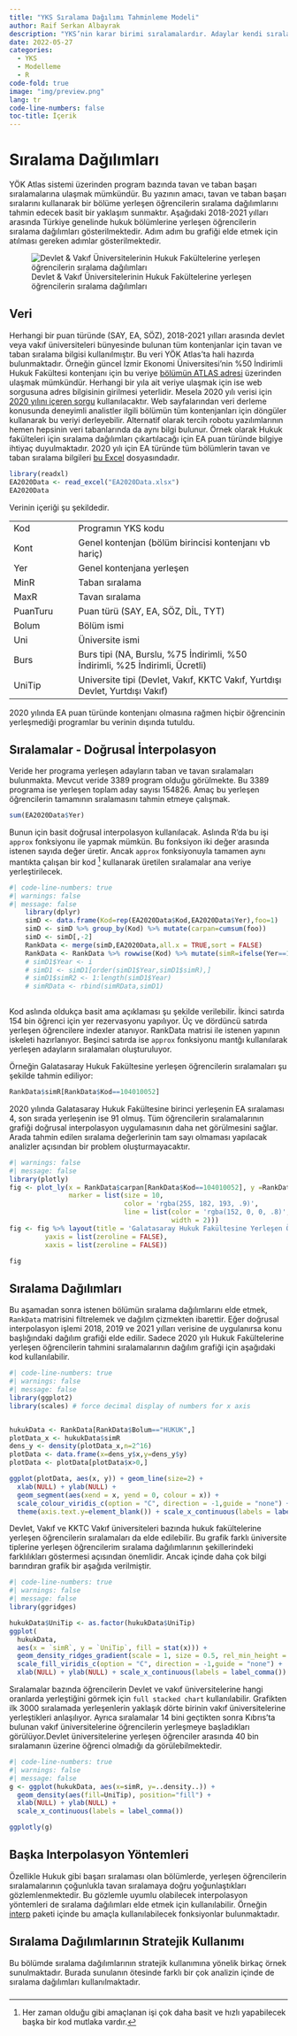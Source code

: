 ```yaml
---
title: "YKS Sıralama Dağılımı Tahminleme Modeli"
author: Raif Serkan Albayrak
description: "YKS’nin karar birimi sıralamalardır. Adaylar kendi sıralamalarına bakarak tercih yapar ve gene sıralamalara göre yerleştirilir. Burslar sıralamalara göre verilir. Üniversiteler kendi performanslarını yıldan yıla karşılaştırmak istediklerinde sıralamaları kullanırlar. Bu yazının amacı, tavan ve taban başarı sıralarını kullanarak bir bölüme yerleşen öğrencilerin sıralama dağılımlarını tahmin edecek basit bir yaklaşım sunmaktır. Üniversite yönetimlerinin çeşitli karar verme aşamalarında bu bilgiyi nasıl kullanabilecekleri de tartışılmıştır."
date: 2022-05-27
categories:
  - YKS
  - Modelleme
  - R
code-fold: true
image: "img/preview.png"
lang: tr
code-line-numbers: false
toc-title: İçerik
---
```


# Sıralama Dağılımları

YÖK Atlas sistemi üzerinden program bazında tavan ve taban başarı sıralamalarına ulaşmak mümkündür. Bu yazının amacı, tavan ve taban başarı sıralarını kullanarak bir bölüme yerleşen öğrencilerin sıralama dağılımlarını tahmin edecek basit bir yaklaşım sunmaktır. Aşağıdaki 2018-2021 yılları arasında Türkiye genelinde hukuk bölümlerine yerleşen öğrencilerin sıralama dağılımları gösterilmektedir. Adım adım bu grafiği elde etmek için atılması gereken adımlar gösterilmektedir.

![Devlet & Vakıf Üniversitelerinin Hukuk Fakültelerine yerleşen öğrencilerin sıralama dağılımları](img/preview.png){#fig-resultingChart}

## Veri

Herhangi bir puan türünde (SAY, EA, SÖZ), 2018-2021 yılları arasında devlet veya vakıf üniversiteleri bünyesinde bulunan tüm kontenjanlar için tavan ve taban sıralama bilgisi kullanılmıştır. Bu veri YÖK Atlas'ta hali hazırda bulunmaktadır. Örneğin güncel İzmir Ekonomi Üniversitesi'nin %50 İndirimli Hukuk Fakültesi kontenjanı için bu veriye [bölümün ATLAS adresi](https://yokatlas.yok.gov.tr/lisans-panel.php?y=203510807&p=1000_1&pr=1) üzerinden ulaşmak mümkündür. Herhangi bir yıla ait veriye ulaşmak için ise web sorgusuna adres bilgisinin girilmesi yeterlidir. Mesela 2020 yılı verisi için [2020 yılını içeren sorgu](https://yokatlas.yok.gov.tr/lisans-panel.php?y=203510807&p=1000_1&pr=1) kullanılacaktır. Web sayfalarından veri derleme konusunda deneyimli analistler ilgili bölümün tüm kontenjanları için döngüler kullanarak bu veriyi derleyebilir. Alternatif olarak tercih robotu yazılımlarının hemen hepsinin veri tabanlarında da aynı bilgi bulunur. Örnek olarak Hukuk fakülteleri için sıralama dağılımları çıkartılacağı için EA puan türünde bilgiye ihtiyaç duyulmaktadır. 2020 yılı için EA türünde tüm bölümlerin tavan ve taban sıralama bilgileri [bu Excel](https://github.com/SerkanAlbayrak/d3/raw/master/content/posts/05_2022_yks_siralama_dagilim/EA2020Data.xlsx) dosyasındadır.

```r

library(readxl)
EA2020Data <- read_excel("EA2020Data.xlsx")
EA2020Data
```

Verinin içeriği şu şekildedir.

|          |                                                                              |
|-----------------|-------------------------------------------------------|
| Kod      | Programın YKS kodu                                                           |
| Kont     | Genel kontenjan (bölüm birincisi kontenjanı vb hariç)                        |
| Yer      | Genel kontenjana yerleşen                                                    |
| MinR     | Taban sıralama                                                               |
| MaxR     | Tavan sıralama                                                               |
| PuanTuru | Puan türü (SAY, EA, SÖZ, DİL, TYT)                                           |
| Bolum    | Bölüm ismi                                                                   |
| Uni      | Üniversite ismi                                                              |
| Burs     | Burs tipi (NA, Burslu, %75 İndirimli, %50 İndirimli, %25 İndirimli, Ücretli) |
| UniTip   | Universite tipi (Devlet, Vakıf, KKTC Vakıf, Yurtdışı Devlet, Yurtdışı Vakıf) |
    
2020 yılında EA puan türünde kontenjanı olmasına rağmen hiçbir öğrencinin yerleşmediği programlar bu verinin dışında tutuldu. 

## Sıralamalar - Doğrusal İnterpolasyon

Veride her programa yerleşen adayların taban ve tavan sıralamaları bulunmakta. Mevcut veride 3389 program olduğu görülmekte. Bu 3389 programa ise yerleşen toplam aday sayısı 154826. Amaç bu yerleşen öğrencilerin tamamının sıralamasını tahmin etmeye çalışmak.

```r
sum(EA2020Data$Yer)
```
Bunun için basit doğrusal interpolasyon kullanılacak. Aslında R’da bu işi `approx` fonksiyonu ile yapmak mümkün. Bu fonksiyon iki değer arasında istenen sayıda değer üretir. Ancak `approx` fonksiyonuyla tamamen aynı mantıkta çalışan bir kod [^1] kullanarak üretilen sıralamalar ana veriye yerleştirilecek. 
```r
#| code-line-numbers: true
#| warnings: false
#| message: false
    library(dplyr)
    simD <- data.frame(Kod=rep(EA2020Data$Kod,EA2020Data$Yer),foo=1)
    simD <- simD %>% group_by(Kod) %>% mutate(carpan=cumsum(foo))
    simD <- simD[,-2]
    RankData <- merge(simD,EA2020Data,all.x = TRUE,sort = FALSE)
    RankData <- RankData %>% rowwise(Kod) %>% mutate(simR=ifelse(Yer==1,MaxR,MaxR+(carpan-1)*((MinR-MaxR)/(Yer-1))))
    # simD1$Year <- i
    # simD1 <- simD1[order(simD1$Year,simD1$simR),]
    # simD1$simR2 <- 1:length(simD1$Year)
    # simRData <- rbind(simRData,simD1)
    
```

Kod aslında oldukça basit ama açıklaması şu şekilde verilebilir. İkinci satırda 154 bin öğrenci için yer rezervasyonu yapılıyor. Üç ve dördüncü satırda yerleşen öğrencilere indexler atanıyor. RankData matrisi ile istenen yapının iskeleti hazırlanıyor. Beşinci satırda ise `approx` fonksiyonu mantğı kullanılarak yerleşen adayların sıralamaları oluşturuluyor.  

Örneğin Galatasaray Hukuk Fakültesine yerleşen öğrencilerin sıralamaları şu şekilde tahmin ediliyor:

```r
RankData$simR[RankData$Kod==104010052]
```
2020 yılında Galatasaray Hukuk Fakültesine birinci yerleşenin EA sıralaması 4, son sırada yerleşenin ise 91 olmuş. Tüm öğrencilerin sıralamalarının grafiği doğrusal interpolasyon uygulamasının daha net görülmesini sağlar. Arada tahmin edilen sıralama değerlerinin tam sayı olmaması yapılacak analizler açısından bir problem oluşturmayacaktır.

```r
#| warnings: false
#| message: false
library(plotly)
fig <- plot_ly(x = RankData$carpan[RankData$Kod==104010052], y =RankData$simR[RankData$Kod==104010052],
               marker = list(size = 10,
                             color = 'rgba(255, 182, 193, .9)',
                             line = list(color = 'rgba(152, 0, 0, .8)',
                                         width = 2)))
fig <- fig %>% layout(title = 'Galatasaray Hukuk Fakültesine Yerleşen Öğrencilerin Tahmini EA Sıraları',
         yaxis = list(zeroline = FALSE),
         xaxis = list(zeroline = FALSE))

fig

```


## Sıralama Dağılımları

Bu aşamadan sonra istenen bölümün sıralama dağılımlarını elde etmek, `RankData` matrisini filtrelemek ve dağılım çizmekten ibarettir. Eğer doğrusal interpolasyon işlemi 2018, 2019 ve 2021 yılları verisine de uygulanırsa konu başlığındaki dağılım grafiği elde edilir. Sadece 2020 yılı Hukuk Fakültelerine yerleşen öğrencilerin tahmini sıralamalarının dağılım grafiği için aşağıdaki kod kullanılabilir.

```r
#| code-line-numbers: true
#| warnings: false
#| message: false
library(ggplot2)
library(scales) # force decimal display of numbers for x axis


hukukData <- RankData[RankData$Bolum=="HUKUK",]
plotData_x <- hukukData$simR
dens_y <- density(plotData_x,n=2^16)
plotData <- data.frame(x=dens_y$x,y=dens_y$y)
plotData <- plotData[plotData$x>0,]

ggplot(plotData, aes(x, y)) + geom_line(size=2) + 
  xlab(NULL) + ylab(NULL) +
  geom_segment(aes(xend = x, yend = 0, colour = x)) + 
  scale_colour_viridis_c(option = "C", direction = -1,guide = "none") +
  theme(axis.text.y=element_blank()) + scale_x_continuous(labels = label_comma()) 

```

Devlet, Vakıf ve KKTC Vakıf üniversiteleri bazında hukuk fakültelerine yerleşen öğrencilerin sıralamaları da elde edilebilir. Bu grafik farklı üniversite tiplerine yerleşen öğrencilerim sıralama dağılımlarının şekillerindeki farklılıkları göstermesi açısından önemlidir. Ancak içinde daha çok bilgi barındıran grafik bir aşağıda verilmiştir.

```r
#| code-line-numbers: true
#| warnings: false
#| message: false
library(ggridges)

hukukData$UniTip <- as.factor(hukukData$UniTip)
ggplot(
  hukukData,
  aes(x = `simR`, y = `UniTip`, fill = stat(x))) +
  geom_density_ridges_gradient(scale = 1, size = 0.5, rel_min_height = 0.01, alpha=0.7) +
  scale_fill_viridis_c(option = "C", direction = -1,guide = "none") +
  xlab(NULL) + ylab(NULL) + scale_x_continuous(labels = label_comma()) + xlim(0,150000)
```



Sıralamalar bazında öğrencilerin Devlet ve vakıf üniversitelerine hangi oranlarda yerleştiğini görmek için `full stacked chart` kullanılabilir. Grafikten ilk 3000 sıralamada yerleşenlerin yaklaşık dörte birinin vakıf üniversitelerine yerleştikleri anlaşılıyor. Ayrıca sıralamalar 14 bini geçtikten sonra Kıbrıs'ta bulunan vakıf üniversitelerine öğrencilerin yerleşmeye başladıkları görülüyor.Devlet üniversitelerine yerleşen öğrenciler arasında 40 bin sıralamanın üzerine öğrenci olmadığı da görülebilmektedir.

```r
#| code-line-numbers: true
#| warnings: false
#| message: false
g <- ggplot(hukukData, aes(x=simR, y=..density..)) + 
  geom_density(aes(fill=UniTip), position="fill") +
  xlab(NULL) + ylab(NULL) +
  scale_x_continuous(labels = label_comma())

ggplotly(g)
```



## Başka Interpolasyon Yöntemleri

Özellikle Hukuk gibi başarı sıralaması olan bölümlerde, yerleşen öğrencilerin sıralamalarının çoğunlukla tavan sıralamaya doğru yoğunlaştıkları gözlemlenmektedir. Bu gözlemle uyumlu olabilecek interpolasyon yöntemleri de sıralama dağılımları elde etmek için kullanılabilir. Örneğin [interp](https://cran.r-project.org/web/packages/interp/interp.pdf) paketi içinde bu amaçla kullanılabilecek fonksiyonlar bulunmaktadır.

## Sıralama Dağılımlarının Stratejik Kullanımı

Bu bölümde sıralama dağılımlarının stratejik kullanımına yönelik birkaç örnek sunulmaktadır. Burada sunulanın ötesinde farklı bir çok analizin içinde de sıralama dağılımları kullanılmaktadır.

### 



[^1]: Her zaman olduğu gibi amaçlanan işi çok daha basit ve hızlı yapabilecek başka bir kod mutlaka vardır.




